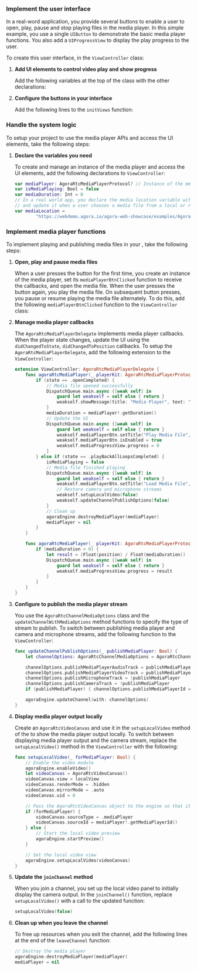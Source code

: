 
### Implement the user interface

In a real-word application, you provide several buttons to enable a user to open, play, pause and stop playing files in the media player. In this simple example, you use a single `UIButton` to demonstrate the basic media player functions. You also add a `UIProgressView` to display the play progress to the user.

To create this user interface, in the `ViewController` class:

1.  **Add UI elements to control video play and show progress**

    Add the following variables at the top of the class with the other declarations:

    <CreateUI />

2.  **Configure the buttons in your interface**

    Add the following lines to the `initViews` function:

    <ConfigureButtons />

### Handle the system logic

To setup your project to use the media player APIs and access the UI elements, take the following steps:

1.  **Declare the variables you need**

    To create and manage an instance of the media player and access the UI elements, add the following declarations to `ViewController`:

    ``` swift
    var mediaPlayer: AgoraRtcMediaPlayerProtocol? // Instance of the media player
    var isMediaPlaying: Bool = false
    var mediaDuration: Int = 0
    // In a real world app, you declare the media location variable with an empty string
    // and update it when a user chooses a media file from a local or remote source.
    var mediaLocation =
            "https://webdemo.agora.io/agora-web-showcase/examples/Agora-Custom-VideoSource-Web/assets/sample.mp4"
    ```

### Implement media player functions

To implement playing and publishing media files in your <Vpl k="CLIENT" />, take the following steps:

1.  **Open, play and pause media files**

    When a user presses the button for the first time, you create an instance of the media player, set its `mediaPlayerBtnClicked` function to receive the callbacks, and open the media file. When the user presses the button again, you play the media file. On subsequent button presses, you pause or resume playing the media file alternately. To do this, add the following `mediaPlayerBtnClicked` function to the `ViewController` class:

    <OpenPausePlayMedia />

2.  **Manage media player callbacks**

    The `AgoraRtcMediaPlayerDelegate` implements media player callbacks. When the player state changes, update the UI using the `didChangedToState`, `didChangedToPosition` callbacks. To setup the `AgoraRtcMediaPlayerDelegate`, add the following extension to the `ViewController`:

    ``` swift
    extension ViewController: AgoraRtcMediaPlayerDelegate {
        func agoraRtcMediaPlayer(_ playerKit: AgoraRtcMediaPlayerProtocol, didChangedTo state: AgoraMediaPlayerState, error: AgoraMediaPlayerError) {
            if (state == .openCompleted) {
                // Media file opened successfully
                DispatchQueue.main.async {[weak self] in
                    guard let weakself = self else { return }
                    weakself.showMessage(title: "Media Player", text: "Media file opened successfully")
                }
                mediaDuration = mediaPlayer!.getDuration()
                // Update the UI
                DispatchQueue.main.async {[weak self] in
                    guard let weakself = self else { return }
                    weakself.mediaPlayerBtn.setTitle("Play Media File", for: .normal)
                    weakself.mediaPlayerBtn.isEnabled = true
                    weakself.mediaProgressView.progress = 0
                }
            } else if (state == .playBackAllLoopsCompleted) {
                isMediaPlaying = false
                // Media file finished playing
                DispatchQueue.main.async {[weak self] in
                    guard let weakself = self else { return }
                    weakself.mediaPlayerBtn.setTitle("Load Media File", for: .normal)
                    // Restore camera and microphone streams
                    weakself.setupLocalVideo(false)
                    weakself.updateChannelPublishOptions(false)
                }
                // Clean up
                agoraEngine.destroyMediaPlayer(mediaPlayer)
                mediaPlayer = nil
            }
        }

        func agoraRtcMediaPlayer(_ playerKit: AgoraRtcMediaPlayerProtocol, didChangedToPosition position: Int) {
            if (mediaDuration > 0) {
                let result = (Float(position) / Float(mediaDuration))
                DispatchQueue.main.async {[weak self] in
                    guard let weakself = self else { return }
                    weakself.mediaProgressView.progress = result
                }
            }
        }
    }
    ```

3.  **Configure <Vg k="ENGINE" /> to publish the media player stream**

    You use the `AgoraRtcChannelMediaOptions` class and the `updateChannelWithMediaOptions` method functions to specify the type of stream to publish. To switch between publishing media player and camera and microphone streams, add the following function to the `ViewController`:

    ``` swift
    func updateChannelPublishOptions(_ publishMediaPlayer: Bool) {
        let channelOptions: AgoraRtcChannelMediaOptions = AgoraRtcChannelMediaOptions()

        channelOptions.publishMediaPlayerAudioTrack = publishMediaPlayer
        channelOptions.publishMediaPlayerVideoTrack = publishMediaPlayer
        channelOptions.publishMicrophoneTrack = !publishMediaPlayer
        channelOptions.publishCameraTrack = !publishMediaPlayer
        if (publishMediaPlayer) { channelOptions.publishMediaPlayerId = Int(mediaPlayer!.getMediaPlayerId()) }

        agoraEngine.updateChannel(with: channelOptions)
    }
    ```

4.  **Display media player output locally**

    Create an `AgoraRtcVideoCanvas` and use it in the `setupLocalVideo` method of the <Vg k="ENGINE" /> to show the media player output locally. To switch between displaying media player output and the camera stream, replace the `setupLocalVideo()` method in the `ViewController` with the following:

    ``` swift
    func setupLocalVideo(_ forMediaPlayer: Bool) {
        // Enable the video module
        agoraEngine.enableVideo()
        let videoCanvas = AgoraRtcVideoCanvas()
        videoCanvas.view = localView
        videoCanvas.renderMode = .hidden
        videoCanvas.mirrorMode = .auto
        videoCanvas.uid = 0

        // Pass the AgoraRtcVideoCanvas object to the engine so that it renders the local video.
        if (forMediaPlayer) {
            videoCanvas.sourceType = .mediaPlayer
            videoCanvas.sourceId = mediaPlayer!.getMediaPlayerId()
        } else {
            // Start the local video preview
            agoraEngine.startPreview()
        }

        // Set the local video view
        agoraEngine.setupLocalVideo(videoCanvas)
    }
    ```

5.  **Update the `joinChannel` method**

    When you join a channel, you set up the local video panel to initially display the camera output. In the `joinChannel()` function, replace `setupLocalVideo()` with a call to the updated function:

    ``` swift
    setupLocalVideo(false)
    ```

6.  **Clean up when you leave the channel**

    To free up resources when you exit the channel, add the following lines at the end of the `leaveChannel` function:

    ``` swift
    // Destroy the media player
    agoraEngine.destroyMediaPlayer(mediaPlayer)
    mediaPlayer = nil
    ```
